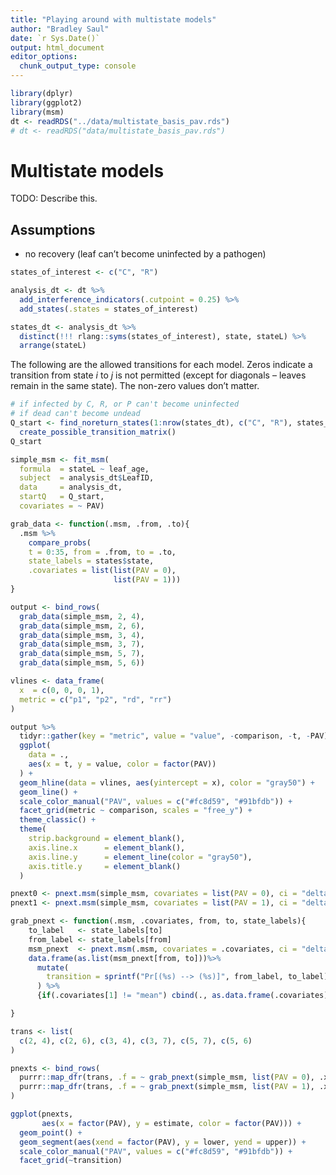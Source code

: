 ```yaml
---
title: "Playing around with multistate models"
author: "Bradley Saul"
date: `r Sys.Date()`
output: html_document
editor_options: 
  chunk_output_type: console
---
```


```r
library(dplyr)
library(ggplot2)
library(msm)
dt <- readRDS("../data/multistate_basis_pav.rds")
# dt <- readRDS("data/multistate_basis_pav.rds")
```


# Multistate models

TODO: Describe this.

## Assumptions

* no recovery (leaf can't become uninfected by a pathogen)


```r
states_of_interest <- c("C", "R")

analysis_dt <- dt %>%
  add_interference_indicators(.cutpoint = 0.25) %>%
  add_states(.states = states_of_interest)

states_dt <- analysis_dt %>%
  distinct(!!! rlang::syms(states_of_interest), state, stateL) %>%
  arrange(stateL) 
```


The following are the allowed transitions for each model. Zeros indicate a transition from state $i$ to $j$ is not permitted (except for diagonals -- leaves remain in the same state). The non-zero values don't matter.

```r
# if infected by C, R, or P can't become uninfected
# if dead can't become undead
Q_start <- find_noreturn_states(1:nrow(states_dt), c("C", "R"), states_dt) %>%
  create_possible_transition_matrix()
Q_start
```

```r
simple_msm <- fit_msm(
  formula  = stateL ~ leaf_age,
  subject  = analysis_dt$LeafID,
  data     = analysis_dt,
  startQ   = Q_start,
  covariates = ~ PAV)
```

```r
grab_data <- function(.msm, .from, .to){
  .msm %>%
    compare_probs(
    t = 0:35, from = .from, to = .to,
    state_labels = states$state,
    .covariates = list(list(PAV = 0),
                       list(PAV = 1)))
}

output <- bind_rows(
  grab_data(simple_msm, 2, 4),
  grab_data(simple_msm, 2, 6),
  grab_data(simple_msm, 3, 4),
  grab_data(simple_msm, 3, 7),
  grab_data(simple_msm, 5, 7),
  grab_data(simple_msm, 5, 6))
```


```r
vlines <- data_frame(
  x  = c(0, 0, 0, 1),
  metric = c("p1", "p2", "rd", "rr")
)

output %>% 
  tidyr::gather(key = "metric", value = "value", -comparison, -t, -PAV) %>%
  ggplot(
    data = .,
    aes(x = t, y = value, color = factor(PAV))
  ) + 
  geom_hline(data = vlines, aes(yintercept = x), color = "gray50") + 
  geom_line() + 
  scale_color_manual("PAV", values = c("#fc8d59", "#91bfdb")) + 
  facet_grid(metric ~ comparison, scales = "free_y") +
  theme_classic() +
  theme(
    strip.background = element_blank(),
    axis.line.x      = element_blank(),
    axis.line.y      = element_line(color = "gray50"),
    axis.title.y     = element_blank() 
  )
```

```r
pnext0 <- pnext.msm(simple_msm, covariates = list(PAV = 0), ci = "delta")
pnext1 <- pnext.msm(simple_msm, covariates = list(PAV = 1), ci = "delta")

grab_pnext <- function(.msm, .covariates, from, to, state_labels){
    to_label   <- state_labels[to]
    from_label <- state_labels[from]
    msm_pnext  <- pnext.msm(.msm, covariates = .covariates, ci = "delta")
    data.frame(as.list(msm_pnext[from, to]))%>%
      mutate(   
        transition = sprintf("Pr[(%s) --> (%s)]", from_label, to_label),
      ) %>%
      {if(.covariates[1] != "mean") cbind(., as.data.frame(.covariates)) else . }

}

trans <- list(
  c(2, 4), c(2, 6), c(3, 4), c(3, 7), c(5, 7), c(5, 6)
)

pnexts <- bind_rows(
  purrr::map_dfr(trans, .f = ~ grab_pnext(simple_msm, list(PAV = 0), .x[1], .x[2], states$state)),
  purrr::map_dfr(trans, .f = ~ grab_pnext(simple_msm, list(PAV = 1), .x[1], .x[2], states$state))
)
```

```r
ggplot(pnexts,
       aes(x = factor(PAV), y = estimate, color = factor(PAV))) + 
  geom_point() + 
  geom_segment(aes(xend = factor(PAV), y = lower, yend = upper)) + 
  scale_color_manual("PAV", values = c("#fc8d59", "#91bfdb")) + 
  facet_grid(~transition)
```

